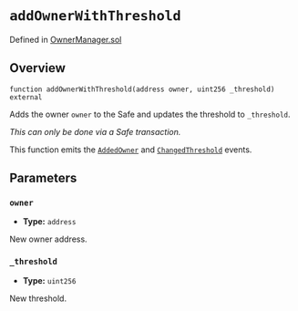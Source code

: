 # `addOwnerWithThreshold`
Defined in [OwnerManager.sol](https://github.com/safe-global/safe-smart-account/blob/main/contracts/base/OwnerManager.sol)

## Overview

```solidity
function addOwnerWithThreshold(address owner, uint256 _threshold) external

```

Adds the owner `owner` to the Safe and updates the threshold to `_threshold`.

*This can only be done via a Safe transaction.*

This function emits the [`AddedOwner`](../owner-events/addedOwner.md) and [`ChangedThreshold`](../owner-events/changedThreshold.md) events.

## Parameters

### `owner`
- **Type:** `address` 

New owner address.

### `_threshold`
- **Type:** `uint256`

New threshold.
